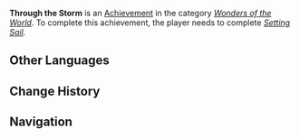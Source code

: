 {{Achievement Infobox
|title        = 
|id           = 84037
|order id     = 5016
|category     = Wonders of the World
|description  = Reach the Outsider Settlement.
|requirements = Complete ''[[Setting Sail]].''
|primogems    = 5
|tracking     = 
|hidden       = 1
|quest        = The Immovable God and the Eternal Euthymia
|type         = Quest
}}
'''Through the Storm''' is an [[Achievement]] in the category ''[[Wonders of the World]]''. To complete this achievement, the player needs to complete ''[[Setting Sail]].''
<!--
==Trivia==

==Video Guides==
{{EVT
|video1   = 
|caption1 = 
}}
-->
==Other Languages==
{{Other Languages|default_hidden=1
|en      = Through the Storm
|zhs     = 朝着雷霆骤雨
|zhs_rm  = Cháozhe Léitíng Zhòuyǔ
|zht     = 朝着雷霆驟雨
|zht_rm  = Cháozhe Léitíng Zhòuyǔ
|ja      = 雷霆驟雨に向けて
|ja_rm   = Raitei Shuu'u ni Mukete
|ko      = 천둥번개와 비바람을 향해
|ko_rm   = 
|es      = Contra viento y marea
|fr      = Contre vents et marées
|ru      = Сквозь шторм
|th      = มุ่งสู่พายุฝนฟ้าคะนอง
|th_rm   = 
|vi      = Hướng đến lôi đình bạo vũ
|de      = Durch den Sturm
|id      = Melalui Badai
|pt      = Através da Tempestade
}}

==Change History==
{{Change History|2.0}}
<!--
==References==
{{Reflist}}
-->
==Navigation==
{{Achievement Navbox|Wonders of the World|Quest}}